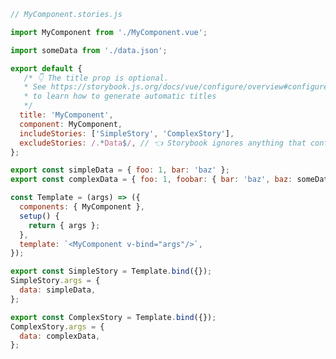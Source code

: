 ```js
// MyComponent.stories.js

import MyComponent from './MyComponent.vue';

import someData from './data.json';

export default {
   /* 👇 The title prop is optional.
   * See https://storybook.js.org/docs/vue/configure/overview#configure-story-loading
   * to learn how to generate automatic titles
   */
  title: 'MyComponent', 
  component: MyComponent,
  includeStories: ['SimpleStory', 'ComplexStory'],
  excludeStories: /.*Data$/, // 👈 Storybook ignores anything that contains Data
};

export const simpleData = { foo: 1, bar: 'baz' };
export const complexData = { foo: 1, foobar: { bar: 'baz', baz: someData } };

const Template = (args) => ({
  components: { MyComponent },
  setup() {
    return { args };
  },
  template: `<MyComponent v-bind="args"/>`,
});

export const SimpleStory = Template.bind({});
SimpleStory.args = {
  data: simpleData,
};

export const ComplexStory = Template.bind({});
ComplexStory.args = {
  data: complexData,
};
```